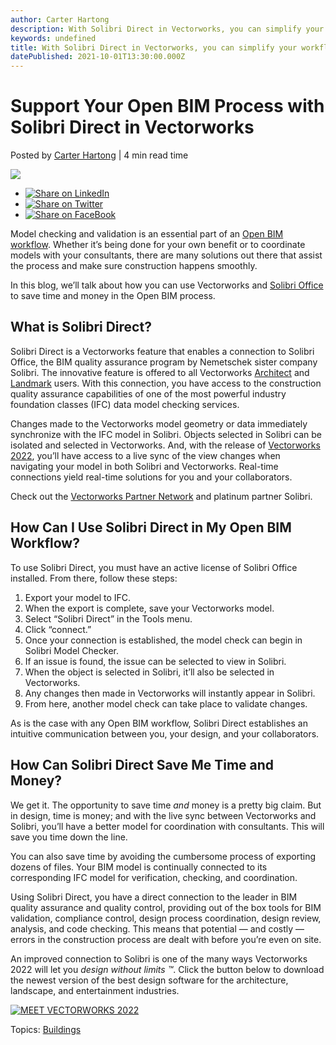 ```yaml
---
author: Carter Hartong
description: With Solibri Direct in Vectorworks, you can simplify your workflow with a diret connection to the leader in BIM quality assurance and quality control.
keywords: undefined
title: With Solibri Direct in Vectorworks, you can simplify your workflow with a diret connection to the leader in BIM quality assurance and quality control. 
datePublished: 2021-10-01T13:30:00.000Z
---
```

  

# Support Your Open BIM Process with Solibri Direct in Vectorworks

 Posted by [Carter Hartong](https://blog.vectorworks.net/author/carter-hartong) | 4 min read time 

![](https://blog.vectorworks.net/hubfs/Solibri.png) 

* [![Share on LinkedIn](https://2659751.fs1.hubspotusercontent-na1.net/hubfs/2659751/michaelDemo/share-LI.png)](http://www.linkedin.com/shareArticle?mini=true&url=https%3A%2F%2Fblog.vectorworks.net%2Fsolibri-direct-feature-vectorworks-open-bim)
* [![Share on Twitter](https://2659751.fs1.hubspotusercontent-na1.net/hubfs/2659751/michaelDemo/share-TW.png)](https://www.twitter.com/share?text=Support%20Your%20Open%20BIM%20Process%20with%20Solibri%20Direct%20in%20Vectorworks&url=https%3A%2F%2Fblog.vectorworks.net%2Fsolibri-direct-feature-vectorworks-open-bim&via=PMGTweets)
* [![Share on FaceBook](https://2659751.fs1.hubspotusercontent-na1.net/hubfs/2659751/michaelDemo/share-FB.png)](https://www.facebook.com/sharer/sharer.php?u=https%3A%2F%2Fblog.vectorworks.net%2Fsolibri-direct-feature-vectorworks-open-bim)

Model checking and validation is an essential part of an [Open BIM workflow](https://www.vectorworks.net/customer-showcase/a-successful-transition-to-open-bim). Whether it’s being done for your own benefit or to coordinate models with your consultants, there are many solutions out there that assist the process and make sure construction happens smoothly.

In this blog, we’ll talk about how you can use Vectorworks and [Solibri Office](https://www.solibri.com/) to save time and money in the Open BIM process. 

## What is Solibri Direct?

Solibri Direct is a Vectorworks feature that enables a connection to Solibri Office, the BIM quality assurance program by Nemetschek sister company Solibri. The innovative feature is offered to all Vectorworks [Architect](https://www.vectorworks.net/architect) and [Landmark](https://www.vectorworks.net/landmark) users. With this connection, you have access to the construction quality assurance capabilities of one of the most powerful industry foundation classes (IFC) data model checking services.

Changes made to the Vectorworks model geometry or data immediately synchronize with the IFC model in Solibri. Objects selected in Solibri can be isolated and selected in Vectorworks. And, with the release of [Vectorworks 2022](https://www.vectorworks.net/2022), you’ll have access to a live sync of the view changes when navigating your model in both Solibri and Vectorworks. Real-time connections yield real-time solutions for you and your collaborators.

Check out the [Vectorworks Partner Network](https://www.vectorworks.net/community/partner-network/find-partner) and platinum partner Solibri.

## How Can I Use Solibri Direct in My Open BIM Workflow?

To use Solibri Direct, you must have an active license of Solibri Office installed. From there, follow these steps:

1. Export your model to IFC.
2. When the export is complete, save your Vectorworks model.
3. Select “Solibri Direct” in the Tools menu.
4. Click “connect.”
5. Once your connection is established, the model check can begin in Solibri Model Checker.
6. If an issue is found, the issue can be selected to view in Solibri.
7. When the object is selected in Solibri, it’ll also be selected in Vectorworks.
8. Any changes then made in Vectorworks will instantly appear in Solibri.
9. From here, another model check can take place to validate changes.

As is the case with any Open BIM workflow, Solibri Direct establishes an intuitive communication between you, your design, and your collaborators.

## How Can Solibri Direct Save Me Time and Money?

We get it. The opportunity to save time _and_ money is a pretty big claim. But in design, time is money; and with the live sync between Vectorworks and Solibri, you’ll have a better model for coordination with consultants. This will save you time down the line.

You can also save time by avoiding the cumbersome process of exporting dozens of files. Your BIM model is continually connected to its corresponding IFC model for verification, checking, and coordination.

Using Solibri Direct, you have a direct connection to the leader in BIM quality assurance and quality control, providing out of the box tools for BIM validation, compliance control, design process coordination, design review, analysis, and code checking. This means that potential — and costly — errors in the construction process are dealt with before you’re even on site.

An improved connection to Solibri is one of the many ways Vectorworks 2022 will let you _design without limits_ _™_. Click the button below to download the newest version of the best design software for the architecture, landscape, and entertainment industries.

[![MEET VECTORWORKS 2022](https://no-cache.hubspot.com/cta/default/3018241/57d206f6-cbf5-4136-960c-1d46da994022.png)](https://cta-redirect.hubspot.com/cta/redirect/3018241/57d206f6-cbf5-4136-960c-1d46da994022) 

 Topics: [Buildings](https://blog.vectorworks.net/topic/buildings) 

  